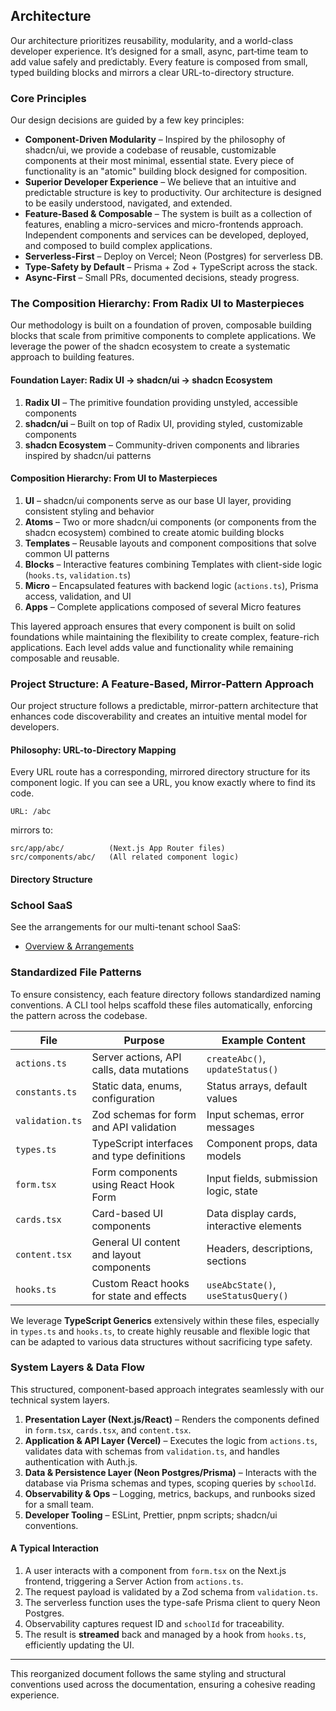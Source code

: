 ## Architecture

Our architecture prioritizes reusability, modularity, and a world-class developer experience. It’s designed for a small, async, part‑time team to add value safely and predictably. Every feature is composed from small, typed building blocks and mirrors a clear URL-to-directory structure.

### Core Principles

Our design decisions are guided by a few key principles:

- **Component-Driven Modularity** – Inspired by the philosophy of shadcn/ui, we provide a codebase of reusable, customizable components at their most minimal, essential state. Every piece of functionality is an "atomic" building block designed for composition.
- **Superior Developer Experience** – We believe that an intuitive and predictable structure is key to productivity. Our architecture is designed to be easily understood, navigated, and extended.
- **Feature-Based & Composable** – The system is built as a collection of features, enabling a micro-services and micro-frontends approach. Independent components and services can be developed, deployed, and composed to build complex applications.
- **Serverless-First** – Deploy on Vercel; Neon (Postgres) for serverless DB.
- **Type-Safety by Default** – Prisma + Zod + TypeScript across the stack.
- **Async-First** – Small PRs, documented decisions, steady progress.

### The Composition Hierarchy: From Radix UI to Masterpieces

Our methodology is built on a foundation of proven, composable building blocks that scale from primitive components to complete applications. We leverage the power of the shadcn ecosystem to create a systematic approach to building features.

#### Foundation Layer: Radix UI → shadcn/ui → shadcn Ecosystem

1. **Radix UI** – The primitive foundation providing unstyled, accessible components
2. **shadcn/ui** – Built on top of Radix UI, providing styled, customizable components
3. **shadcn Ecosystem** – Community-driven components and libraries inspired by shadcn/ui patterns

#### Composition Hierarchy: From UI to Masterpieces

1. **UI** – shadcn/ui components serve as our base UI layer, providing consistent styling and behavior
2. **Atoms** – Two or more shadcn/ui components (or components from the shadcn ecosystem) combined to create atomic building blocks
3. **Templates** – Reusable layouts and component compositions that solve common UI patterns
4. **Blocks** – Interactive features combining Templates with client-side logic (`hooks.ts`, `validation.ts`)
5. **Micro** – Encapsulated features with backend logic (`actions.ts`), Prisma access, validation, and UI
6. **Apps** – Complete applications composed of several Micro features

This layered approach ensures that every component is built on solid foundations while maintaining the flexibility to create complex, feature-rich applications. Each level adds value and functionality while remaining composable and reusable.

### Project Structure: A Feature-Based, Mirror-Pattern Approach

Our project structure follows a predictable, mirror-pattern architecture that enhances code discoverability and creates an intuitive mental model for developers.

#### Philosophy: URL-to-Directory Mapping

Every URL route has a corresponding, mirrored directory structure for its component logic. If you can see a URL, you know exactly where to find its code.

```text
URL: /abc
```

mirrors to:

```text
src/app/abc/          (Next.js App Router files)
src/components/abc/   (All related component logic)
```

#### Directory Structure


<DirectoryStructure />

### School SaaS

See the arrangements for our multi-tenant school SaaS:

- [Overview & Arrangements](/docs/arrangements)

### Standardized File Patterns

To ensure consistency, each feature directory follows standardized naming conventions. A CLI tool helps scaffold these files automatically, enforcing the pattern across the codebase.

| File           | Purpose                                   | Example Content                         |
|----------------|-------------------------------------------|-----------------------------------------|
| `actions.ts`   | Server actions, API calls, data mutations | `createAbc()`, `updateStatus()` |
| `constants.ts` | Static data, enums, configuration         | Status arrays, default values           |
| `validation.ts`| Zod schemas for form and API validation   | Input schemas, error messages           |
| `types.ts`     | TypeScript interfaces and type definitions| Component props, data models            |
| `form.tsx`     | Form components using React Hook Form     | Input fields, submission logic, state   |
| `cards.tsx`    | Card-based UI components                  | Data display cards, interactive elements|
| `content.tsx`  | General UI content and layout components  | Headers, descriptions, sections         |
| `hooks.ts`     | Custom React hooks for state and effects  | `useAbcState()`, `useStatusQuery()` |

We leverage **TypeScript Generics** extensively within these files, especially in `types.ts` and `hooks.ts`, to create highly reusable and flexible logic that can be adapted to various data structures without sacrificing type safety.

### System Layers & Data Flow

This structured, component-based approach integrates seamlessly with our technical system layers.

1. **Presentation Layer (Next.js/React)** – Renders the components defined in `form.tsx`, `cards.tsx`, and `content.tsx`.
2. **Application & API Layer (Vercel)** – Executes the logic from `actions.ts`, validates data with schemas from `validation.ts`, and handles authentication with Auth.js.
3. **Data & Persistence Layer (Neon Postgres/Prisma)** – Interacts with the database via Prisma schemas and types, scoping queries by `schoolId`.
4. **Observability & Ops** – Logging, metrics, backups, and runbooks sized for a small team.
5. **Developer Tooling** – ESLint, Prettier, pnpm scripts; shadcn/ui conventions.

#### A Typical Interaction

1. A user interacts with a component from `form.tsx` on the Next.js frontend, triggering a Server Action from `actions.ts`.  
2. The request payload is validated by a Zod schema from `validation.ts`.  
3. The serverless function uses the type-safe Prisma client to query Neon Postgres.  
4. Observability captures request ID and `schoolId` for traceability.  
5. The result is **streamed** back and managed by a hook from `hooks.ts`, efficiently updating the UI.

---

This reorganized document follows the same styling and structural conventions used across the documentation, ensuring a cohesive reading experience.